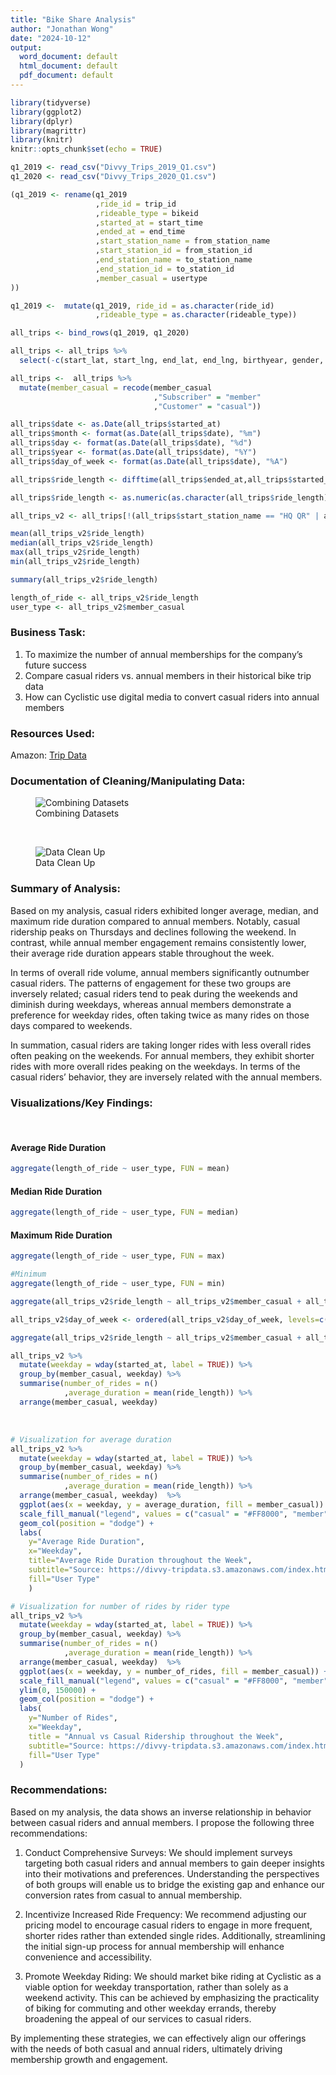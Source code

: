 ```yaml
---
title: "Bike Share Analysis"
author: "Jonathan Wong"
date: "2024-10-12"
output:
  word_document: default
  html_document: default
  pdf_document: default
---
```


```r
library(tidyverse)
library(ggplot2)
library(dplyr)
library(magrittr)
library(knitr)
knitr::opts_chunk$set(echo = TRUE)
```

```r
q1_2019 <- read_csv("Divvy_Trips_2019_Q1.csv")
q1_2020 <- read_csv("Divvy_Trips_2020_Q1.csv")

(q1_2019 <- rename(q1_2019
                   ,ride_id = trip_id
                   ,rideable_type = bikeid
                   ,started_at = start_time
                   ,ended_at = end_time
                   ,start_station_name = from_station_name
                   ,start_station_id = from_station_id
                   ,end_station_name = to_station_name
                   ,end_station_id = to_station_id
                   ,member_casual = usertype
))

q1_2019 <-  mutate(q1_2019, ride_id = as.character(ride_id)
                   ,rideable_type = as.character(rideable_type)) 

all_trips <- bind_rows(q1_2019, q1_2020)

all_trips <- all_trips %>%  
  select(-c(start_lat, start_lng, end_lat, end_lng, birthyear, gender,  "tripduration"))

all_trips <-  all_trips %>% 
  mutate(member_casual = recode(member_casual
                                ,"Subscriber" = "member"
                                ,"Customer" = "casual"))

all_trips$date <- as.Date(all_trips$started_at)
all_trips$month <- format(as.Date(all_trips$date), "%m")
all_trips$day <- format(as.Date(all_trips$date), "%d")
all_trips$year <- format(as.Date(all_trips$date), "%Y")
all_trips$day_of_week <- format(as.Date(all_trips$date), "%A")

all_trips$ride_length <- difftime(all_trips$ended_at,all_trips$started_at)

all_trips$ride_length <- as.numeric(as.character(all_trips$ride_length))

all_trips_v2 <- all_trips[!(all_trips$start_station_name == "HQ QR" | all_trips$ride_length<0),]

mean(all_trips_v2$ride_length)
median(all_trips_v2$ride_length)
max(all_trips_v2$ride_length)
min(all_trips_v2$ride_length)

summary(all_trips_v2$ride_length)

```

```r
length_of_ride <- all_trips_v2$ride_length
user_type <- all_trips_v2$member_casual
```

### Business Task: 

1)	To maximize the number of annual memberships for the company’s future success
2)	Compare casual riders vs. annual members in their historical bike trip data
3)	How can Cyclistic use digital media to convert casual riders into annual members

### Resources Used:  
Amazon: [Trip Data](https://divvy-tripdata.s3.amazonaws.com/index.html)

### Documentation of Cleaning/Manipulating Data:    

![Combining Datasets](Code_Image_1.png)
  
<br/>  
  
![Data Clean Up](Code_Image_2.png)

### Summary of Analysis:

Based on my analysis, casual riders exhibited longer average, median, and maximum ride duration compared to annual members. Notably, casual ridership peaks on Thursdays and declines following the weekend. In contrast, while annual member engagement remains consistently lower, their average ride duration appears stable throughout the week. 

In terms of overall ride volume, annual members significantly outnumber casual riders. The patterns of engagement for these two groups are inversely related; casual riders tend to peak during the weekends and diminish during weekdays, whereas annual members demonstrate a preference for weekday rides, often taking twice as many rides on those days compared to weekends.

In summation, casual riders are taking longer rides with less overall rides often peaking on the weekends. For annual members, they exhibit shorter rides with more overall rides peaking on the weekdays. In terms of the casual riders’ behavior, they are inversely related with the annual members.



### Visualizations/Key Findings:  
  
<br/>  
  
#### Average Ride Duration
```r
aggregate(length_of_ride ~ user_type, FUN = mean)
```

#### Median Ride Duration
```r
aggregate(length_of_ride ~ user_type, FUN = median)
```

#### Maximum Ride Duration
```r
aggregate(length_of_ride ~ user_type, FUN = max)
```

```r
#Minimum
aggregate(length_of_ride ~ user_type, FUN = min)
```

```r
aggregate(all_trips_v2$ride_length ~ all_trips_v2$member_casual + all_trips_v2$day_of_week, FUN = mean)

all_trips_v2$day_of_week <- ordered(all_trips_v2$day_of_week, levels=c("Sunday", "Monday", "Tuesday", "Wednesday", "Thursday", "Friday", "Saturday"))

aggregate(all_trips_v2$ride_length ~ all_trips_v2$member_casual + all_trips_v2$day_of_week, FUN = mean)

all_trips_v2 %>% 
  mutate(weekday = wday(started_at, label = TRUE)) %>%  
  group_by(member_casual, weekday) %>%  
  summarise(number_of_rides = n()							 
            ,average_duration = mean(ride_length)) %>% 		
  arrange(member_casual, weekday)

```
  
<br/>  
  
```r

# Visualization for average duration
all_trips_v2 %>% 
  mutate(weekday = wday(started_at, label = TRUE)) %>% 
  group_by(member_casual, weekday) %>% 
  summarise(number_of_rides = n()
            ,average_duration = mean(ride_length)) %>% 
  arrange(member_casual, weekday)  %>% 
  ggplot(aes(x = weekday, y = average_duration, fill = member_casual)) +
  scale_fill_manual("legend", values = c("casual" = "#FF8000", "member" = "#0080FF")) +
  geom_col(position = "dodge") +
  labs(
    y="Average Ride Duration", 
    x="Weekday",
    title="Average Ride Duration throughout the Week",
    subtitle="Source: https://divvy-tripdata.s3.amazonaws.com/index.html",,
    fill="User Type"
    )

# Visualization for number of rides by rider type
all_trips_v2 %>% 
  mutate(weekday = wday(started_at, label = TRUE)) %>% 
  group_by(member_casual, weekday) %>% 
  summarise(number_of_rides = n()
            ,average_duration = mean(ride_length)) %>% 
  arrange(member_casual, weekday)  %>% 
  ggplot(aes(x = weekday, y = number_of_rides, fill = member_casual)) +
  scale_fill_manual("legend", values = c("casual" = "#FF8000", "member" = "#0080FF")) +
  ylim(0, 150000) + 
  geom_col(position = "dodge") +
  labs(
    y="Number of Rides", 
    x="Weekday",
    title = "Annual vs Casual Ridership throughout the Week",
    subtitle="Source: https://divvy-tripdata.s3.amazonaws.com/index.html",
    fill="User Type"
  )
```

### Recommendations:  
  
Based on my analysis, the data shows an inverse relationship in behavior between casual riders and annual members. I propose the following three recommendations:

1.	Conduct Comprehensive Surveys: We should implement surveys targeting both casual riders and annual members to gain deeper insights into their motivations and preferences. Understanding the perspectives of both groups will enable us to bridge the existing gap and enhance our conversion rates from casual to annual membership.

2.	Incentivize Increased Ride Frequency: We recommend adjusting our pricing model to encourage casual riders to engage in more frequent, shorter rides rather than extended single rides. Additionally, streamlining the initial sign-up process for annual membership will enhance convenience and accessibility.

3.	Promote Weekday Riding: We should market bike riding at Cyclistic as a viable option for weekday transportation, rather than solely as a weekend activity. This can be achieved by emphasizing the practicality of biking for commuting and other weekday errands, thereby broadening the appeal of our services to casual riders.

By implementing these strategies, we can effectively align our offerings with the needs of both casual and annual riders, ultimately driving membership growth and engagement.
